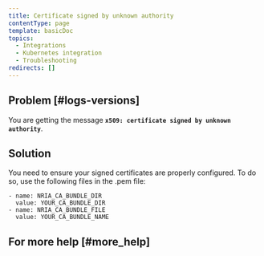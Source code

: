 ```yaml
---
title: Certificate signed by unknown authority
contentType: page
template: basicDoc
topics:
  - Integrations
  - Kubernetes integration
  - Troubleshooting
redirects: []
---
```


## Problem [#logs-versions]

You are getting the message **`x509: certificate signed by unknown authority`**.

## Solution

You need to ensure your signed certificates are properly configured. To do so, use the following files in the .pem file:

```
- name: NRIA_CA_BUNDLE_DIR 
  value: YOUR_CA_BUNDLE_DIR 
- name: NRIA_CA_BUNDLE_FILE  
  value: YOUR_CA_BUNDLE_NAME
```

## For more help [#more_help]
